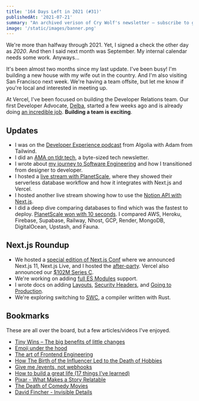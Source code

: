 ```yaml
---
title: '164 Days Left in 2021 (#31)'
publishedAt: '2021-07-21'
summary: "An archived verison of Cry Wolf's newsletter – subscribe to get early access."
image: '/static/images/banner.png'
---
```


We're more than halfway through 2021. Yet, I signed a check the other day as _2020_. And then I said next month was September. My internal calendar needs some work. Anyways...

It's been almost two months since my last update. I've been busy! I'm building a new house with my wife out in the country. And I'm also visiting San Francisco next week. We're having a team offsite, but let me know if you're local and interested in meeting up.

At Vercel, I've been focused on building the Developer Relations team. Our first Developer Advocate, [Delba](https://twitter.com/leeerob/status/1410957812528816133), started a few weeks ago and is already doing [an incredible job](https://twitter.com/leeerob/status/1417522652491747335). **Building a team is exciting**.

## Updates

- I was on the [Developer Experience podcast](https://twitter.com/algolia/status/1408084508549779465) from Algolia with Adam from Tailwind.
- I did an [AMA on tldr.tech](https://tldr.tech/ama/lee-robinson), a byte-sized tech newsletter.
- I wrote about [my journey to Software Engineering](/blog/career) and how I transitioned from designer to developer.
- I hosted a [live stream with PlanetScale](https://www.youtube.com/watch?v=YqBG5rFP4Ic), where they showed their serverless database workflow and how it integrates with Next.js and Vercel.
- I hosted another live stream showing how to use the [Notion API with Next.js](https://www.youtube.com/watch?v=TlsGflZVIec).
- I did a deep dive comparing databases to find which was the fastest to deploy. [PlanetScale won with 10 seconds](https://www.youtube.com/watch?v=0zmYHn82cY8). I compared AWS, Heroku, Firebase, Supabase, Railway, Nhost, GCP, Render, MongoDB, DigitalOcean, Upstash, and Fauna.

## Next.js Roundup

- We hosted a [special edition of Next.js Conf](https://vercel.com/blog/nextjs-special-event-recap) where we announced Next.js 11, Next.js Live, and I hosted the [after-party](https://www.youtube.com/watch?v=ANikp1R8zX8). Vercel also announced our [$102M Series C](https://twitter.com/rauchg/status/1407716317507948549).
- We're working on adding [full ES Modules](https://twitter.com/timneutkens/status/1414561271953989635) support.
- I wrote docs on adding [Layouts](https://nextjs.org/docs/basic-features/layouts), [Security Headers](https://nextjs.org/docs/advanced-features/security-headers), and [Going to Production](https://nextjs.org/docs/going-to-production).
- We're exploring switching to [SWC](https://swc.rs), a compiler written with Rust.

## Bookmarks

These are all over the board, but a few articles/videos I've enjoyed.

- [Tiny Wins – The big benefits of little changes](https://joelcalifa.com/blog/tiny-wins/)
- [Emoji under the hood](https://tonsky.me/blog/emoji/)
- [The art of Frontend Engineering](https://www.narative.co/articles/the-art-of-frontend-engineering)
- [How The Birth of the Influencer Led to the Death of Hobbies](https://medium.com/swlh/how-the-birth-of-the-influencer-led-to-the-death-of-hobbies-ac8cfbd1f0f9)
- [Give me /events, not webhooks](https://blog.syncinc.so/events-not-webhooks)
- [How to build a great life (17 things I’ve learned)](https://twitter.com/Camp4/status/1402689150353129472?s=20)
- [Pixar - What Makes a Story Relatable](https://www.youtube.com/watch?v=xTM-AdrIpaE)
- [The Death of Comedy Movies](https://www.youtube.com/watch?v=C5cxlMn9xsM)
- [David Fincher - Invisible Details](https://www.youtube.com/watch?v=QChWIFi8fOY)
